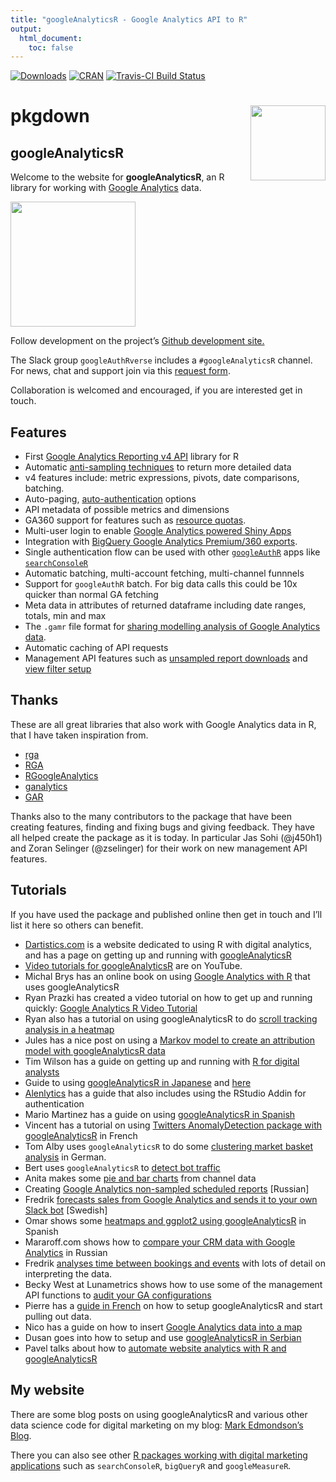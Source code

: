 ```yaml
---
title: "googleAnalyticsR - Google Analytics API to R"
output:
  html_document:
    toc: false
---
```


[![Downloads](https://cranlogs.r-pkg.org/badges/googleAnalyticsR)](https://www.r-pkg.org/pkg/googleAnalyticsR)
[![CRAN](https://www.r-pkg.org/badges/version/googleAnalyticsR)](https://cran.r-project.org/package=googleAnalyticsR)
[![Travis-CI Build Status](https://travis-ci.org/MarkEdmondson1234/googleAnalyticsR.svg?branch=master)](https://travis-ci.org/MarkEdmondson1234/googleAnalyticsR)

# pkgdown <img src="man/figures/logo.png" align="right" alt="" width="120" />

## googleAnalyticsR

Welcome to the website for **googleAnalyticsR**, an R library for working with [Google Analytics](https://developers.google.com/analytics/) data.

![](https://raw.githubusercontent.com/MarkEdmondson1234/googleAnalyticsR/master/inst/hexlogo/hex.png){width=200px}

Follow development on the project's [Github development site.](https://github.com/MarkEdmondson1234/googleAnalyticsR)

The Slack group `googleAuthRverse` includes a `#googleAnalyticsR` channel. For news, chat and support join via this [request form](https://docs.google.com/forms/d/e/1FAIpQLSerjirmMpB3b7LmBs_Vx_XPIE9IrhpCpPg1jUcpfBcivA3uBw/viewform). 

Collaboration is welcomed and encouraged, if you are interested get in touch.

## Features

* First [Google Analytics Reporting v4 API](https://code.markedmondson.me/googleAnalyticsR/articles/v4.html) library for R
* Automatic [anti-sampling techniques](https://code.markedmondson.me/googleAnalyticsR/articles/v4.html#anti-sampling) to return more detailed data
* v4 features include: metric expressions, pivots, date comparisons, batching.
* Auto-paging, [auto-authentication](https://code.markedmondson.me/googleAnalyticsR/articles/setup.html) options
* API metadata of possible metrics and dimensions
* GA360 support for features such as [resource quotas](https://code.markedmondson.me/googleAnalyticsR/articles/v4.html#ga360_quota_system).
* Multi-user login to enable [Google Analytics powered Shiny Apps](https://code.markedmondson.me/googleAnalyticsR/articles/shiny.html)
* Integration with [BigQuery Google Analytics Premium/360 exports](https://code.markedmondson.me/googleAnalyticsR/articles/big-query.html).
* Single authentication flow can be used with other [`googleAuthR`](https://code.markedmondson.me/googleAuthR/) apps like [`searchConsoleR`](https://github.com/MarkEdmondson1234/searchConsoleR)
* Automatic batching, multi-account fetching, multi-channel funnnels
* Support for `googleAuthR` batch.  For big data calls this could be 10x quicker than normal GA fetching
* Meta data in attributes of returned dataframe including date ranges, totals, min and max
* The `.gamr` file format for [sharing modelling analysis of Google Analytics data](https://code.markedmondson.me/googleAnalyticsR/articles/models.html).
* Automatic caching of API requests
* Management API features such as [unsampled report downloads](https://code.markedmondson.me/googleAnalyticsR/articles/management.html#unsampled_reports) and [view filter setup](https://code.markedmondson.me/googleAnalyticsR/articles/management.html#view_filters)

## Thanks 

These are all great libraries that also work with Google Analytics data in R, that I have taken inspiration from.

* [rga](https://github.com/skardhamar/rga)
* [RGA](https://bitbucket.org/unikum/rga)
* [RGoogleAnalytics](https://github.com/Tatvic/RGoogleAnalytics)
* [ganalytics](https://github.com/jdeboer/ganalytics)
* [GAR](https://github.com/andrewgeisler/GAR)

Thanks also to the many contributors to the package that have been creating features, finding and fixing bugs and giving feedback.  They have all helped create the package as it is today.  In particular Jas Sohi (@j450h1) and Zoran Selinger (@zselinger) for their work on new management API features.

## Tutorials

If you have used the package and published online then get in touch and I'll list it here so others can benefit.

* [Dartistics.com](http://www.dartistics.com/) is a website dedicated to using R with digital analytics, and has a page on getting up and running with [googleAnalyticsR](http://www.dartistics.com/api-google-analytics.html)
* [Video tutorials for googleAnalyticsR](https://www.youtube.com/playlist?list=PLAMHKI_J4xv0esgbTYCnNuwQO0z3zrc6K) are on YouTube. 
* Michal Brys has an online book on using [Google Analytics with R](https://michalbrys.gitbooks.io/r-google-analytics/content/) that uses googleAnalyticsR
* Ryan Prazki has created a video tutorial on how to get up and running quickly: [Google Analytics R Video Tutorial](http://www.ryanpraski.com/google-analytics-r-tutorial/)
* Ryan also has a tutorial on using googleAnalyticsR to do [scroll tracking analysis in a heatmap](http://www.ryanpraski.com/scroll-depth-tracking-analysis-with-google-analytics-r)
* Jules has a nice post on using a [Markov model to create an attribution model with googleAnalyticsR data](http://stuifbergen.com/2016/11/conversion-attribution-markov-model-r/)
* Tim Wilson has a guide on getting up and running with [R for digital analysts](http://analyticsdemystified.com/google-analytics/tutorial_pulling_google_analytics_data_with_r/)
* Guide to using [googleAnalyticsR in Japanese](https://www.karada-good.net/analyticsr/r-520) and [here](http://abrahamcow.hatenablog.com/entry/2016/05/22/121721)
* [Alenlytics](http://alenlytics.com/connecting-r-with-google-analytics/) has a guide that also includes using the RStudio Addin for authentication
* Mario Martinez has a guide on using [googleAnalyticsR in Spanish](http://www.doctormetrics.com/2017/01/03/nueva-version-de-la-api-de-google-analytics-r-statistics/#.WLVOWhAvpBI)
* Vincent has a tutorial on using [Twitters AnomalyDetection package with googleAnalyticsR](https://data-seo.fr/2016/05/02/detecter-vos-marronniers-avec-r/) in French
* Tom Alby uses `googleAnalyticsR` to do some [clustering market basket analysis](https://tom.alby.de/clustering-mit-google-analytics-und-r/) in German.
* Bert uses `googleAnalyticsR` to [detect bot traffic](http://node1.com/examine-real-website-visitor-data/)
* Anita makes some [pie and bar charts](https://rpubs.com/anitaowens/googleapi) from channel data 
* Creating [Google Analytics non-sampled scheduled reports](https://2steps.pro/google-anslytics-data-without-sampling-scheduler.html) [Russian]
* Fredrik [forecasts sales from Google Analytics and sends it to your own Slack bot](http://www.insightworks.se/forecast-google-analytics-r-slack/) [Swedish]
* Omar shows some [heatmaps and ggplot2 using googleAnalyticsR](http://omargonzalesdiaz.com/blog/googleanalytics-ggplot2.html) in Spanish
* Mararoff.com shows how to [compare your CRM data with Google Analytics](http://makaroff.org/ga-data-upload/) in Russian
* Fredrik [analyses time between bookings and events](https://medium.com/@fredrikcederlof/analyzing-time-between-bookings-and-events-with-r-google-analytics-293f6c334d73) with lots of detail on interpreting the data.
* Becky West at Lunametrics shows how to use some of the management API functions to [audit your GA configurations](https://www.lunametrics.com/blog/2018/03/08/google-analytics-check-r-management-api/)
* Pierre has a [guide in French](https://www.anakeyn.com/2018/03/01/googleanalyticsr-import-google-analytics-r/) on how to setup googleAnalyticsR and start pulling out data.
* Nico has a guide on how to insert [Google Analytics data into a map](https://www.ridgeway.com/blog/performance-optimisation/how-to-insert-ga-data-into-a-map-using-r-and-build)
* Dusan goes into how to setup and use [googleAnalyticsR in Serbian](https://dusanmilosevic.com/google-analytics-api-v4-i-r-programski-jezik/)
* Pavel talks about how to [automate website analytics with R and googleAnalyticsR](https://fathomfuel.com/automating-website-analytics-with-r-part-1/)

## My website

There are some blog posts on using googleAnalyticsR and various other data science code for digital marketing on my blog: [Mark Edmondson's Blog](https://code.markedmondson.me).  

There you can also see other [R packages working with digital marketing applications](http://code.markedmondson.me/r-packages/) such as `searchConsoleR`, `bigQueryR` and `googleMeasureR`.

